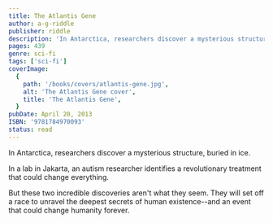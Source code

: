 ```yaml
---
title: The Atlantis Gene
author: a-g-riddle
publisher: riddle
description: 'In Antarctica, researchers discover a mysterious structure, buried in ice.'
pages: 439
genre: sci-fi
tags: ['sci-fi']
coverImage:
  {
    path: '/books/covers/atlantis-gene.jpg',
    alt: 'The Atlantis Gene cover',
    title: 'The Atlantis Gene',
  }
pubDate: April 20, 2013
ISBN: '9781784970093'
status: read
---
```


In Antarctica, researchers discover a mysterious structure, buried in ice.

In a lab in Jakarta, an autism researcher identifies a revolutionary treatment that could change everything.

But these two incredible discoveries aren't what they seem. They will set off a race to unravel the deepest secrets of human existence--and an event that could change humanity forever.
